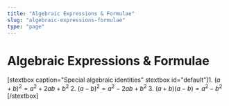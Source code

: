 ```yaml
---
title: "Algebraic Expressions & Formulae"
slug: "algebraic-expressions-formulae"
type: "page"
---
```


# Algebraic Expressions & Formulae
[stextbox caption="Special algebraic identities" stextbox id="default"]1. $(a+b)^2=a^2+2ab+b^2$
2. $(a-b)^2=a^2-2ab+b^2$
3. $(a+b)(a-b)=a^2-b^2$
[/stextbox]